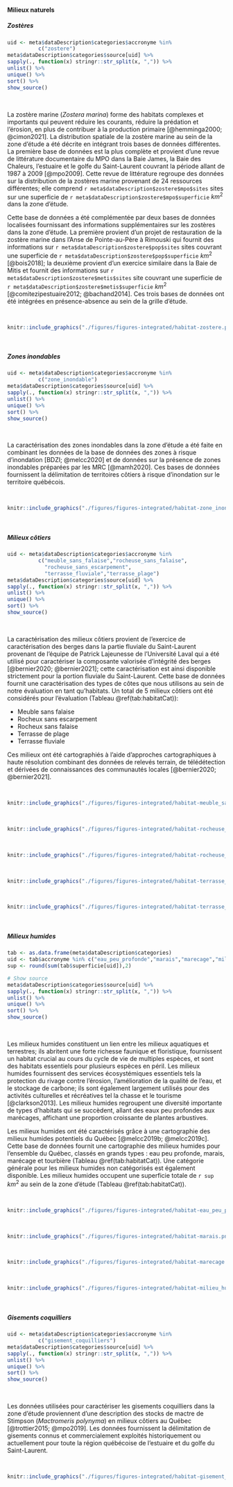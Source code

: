 #### Milieux naturels

##### Zostères

```r
uid <- meta$dataDescription$categories$accronyme %in% 
          c("zostere")
meta$dataDescription$categories$source[uid] %>%
sapply(., function(x) stringr::str_split(x, ",")) %>%
unlist() %>%
unique() %>%
sort() %>%
show_source()
```

<br/>


La zostère marine (*Zostera marina*) forme des habitats complexes et importants qui peuvent réduire les courants, réduire la prédation et l'érosion, en plus de contribuer à la production primaire [@hemminga2000; @cimon2021]. La distribution spatiale de la zostère marine au sein de la zone d'étude a été décrite en intégrant trois bases de données différentes. La première base de données est la plus complète et provient d'une revue de littérature documentaire du MPO dans la Baie James, la Baie des Chaleurs, l'estuaire et le golfe du Saint-Laurent couvrant la période allant de 1987 à 2009 [@mpo2009]. Cette revue de littérature regroupe des données sur la distribution de la zostères marine provenant de 24 ressources différentes; elle comprend `r meta$dataDescription$zostere$mpo$sites` sites sur une superficie de `r meta$dataDescription$zostere$mpo$superficie` $km^2$ dans la zone d'étude.

Cette base de données a été complémentée par deux bases de données localisées fournissant des informations supplémentaires sur les zostères dans la zone d'étude. La première provient d'un projet de restauration de la zostère marine dans l'Anse de Pointe-au-Père à Rimouski qui fournit des informations sur `r meta$dataDescription$zostere$pop$sites` sites couvrant une superficie de `r meta$dataDescription$zostere$pop$superficie` $km^2$ [@bois2018]; la deuxième provient d'un exercice similaire dans la Baie de Mitis et fournit des informations sur `r meta$dataDescription$zostere$metis$sites` site couvrant une superficie de `r meta$dataDescription$zostere$metis$superficie` $km^2$ [@comitezipestuaire2012; @bachand2014]. Ces trois bases de données ont été intégrées en présence-absence au sein de la grille d'étude.


<br>

```r
knitr::include_graphics("./figures/figures-integrated/habitat-zostere.png")
```

<br>


##### Zones inondables


```r
uid <- meta$dataDescription$categories$accronyme %in% 
          c("zone_inondable")
meta$dataDescription$categories$source[uid] %>%
sapply(., function(x) stringr::str_split(x, ",")) %>%
unlist() %>%
unique() %>%
sort() %>%
show_source()
```

<br/>

La caractérisation des zones inondables dans la zone d'étude a été faite en combinant les données de la base de données des zones à risque d'inondation [BDZI; @melcc2020] et de données sur la présence de zones inondables préparées par les MRC [@mamh2020]. Ces bases de données fournissent la délimitation de territoires côtiers à risque d'inondation sur le territoire québécois.


<br>

```r
knitr::include_graphics("./figures/figures-integrated/habitat-zone_inondable.png")
```

<br>


##### Milieux côtiers

```r
uid <- meta$dataDescription$categories$accronyme %in% 
          c("meuble_sans_falaise","rocheuse_sans_falaise",
            "rocheuse_sans_escarpement", 
            "terrasse_fluviale","terrasse_plage")
meta$dataDescription$categories$source[uid] %>%
sapply(., function(x) stringr::str_split(x, ",")) %>%
unlist() %>%
unique() %>%
sort() %>%
show_source()
```

<br/>

La caractérisation des milieux côtiers provient de l'exercice de caractérisation des berges dans la partie fluviale du Saint-Laurent provenant de l'équipe de Patrick Lajeunesse de l'Université Laval qui a été utilisé pour caractériser la composante valorisée d'intégrité des berges [@bernier2020; @bernier2021]; cette caractérisation est ainsi disponible strictement pour la portion fluviale du Saint-Laurent. Cette base de données fournit une caractérisation des types de côtes que nous utilisons au sein de notre évaluation en tant qu'habitats. Un total de 5 milieux côtiers ont été considérés pour l'évaluation (Tableau \@ref(tab:habitatCat)): 

- Meuble sans falaise
- Rocheux sans escarpement
- Rocheux sans falaise
- Terrasse de plage
- Terrasse fluviale

Ces milieux ont été cartographiés à l'aide d'approches cartographiques à haute résolution combinant des données de relevés terrain, de télédétection et dérivées de connaissances des communautés locales [@bernier2020; @bernier2021].

<br>

```r
knitr::include_graphics("./figures/figures-integrated/habitat-meuble_sans_falaise.png")
```

<br>


```r
knitr::include_graphics("./figures/figures-integrated/habitat-rocheuse_sans_escarpement.png")
```

<br>

```r
knitr::include_graphics("./figures/figures-integrated/habitat-rocheuse_sans_falaise.png")
```

<br>

```r
knitr::include_graphics("./figures/figures-integrated/habitat-terrasse_plage.png")
```

<br>

```r
knitr::include_graphics("./figures/figures-integrated/habitat-terrasse_fluviale.png")
```

<br>

##### Milieux humides

```r
tab <- as.data.frame(meta$dataDescription$categories)
uid <- tab$accronyme %in% c("eau_peu_profonde","marais","marecage","milieu_humide")
sup <- round(sum(tab$superficie[uid]),2)

# Show source
meta$dataDescription$categories$source[uid] %>%
sapply(., function(x) stringr::str_split(x, ",")) %>%
unlist() %>%
unique() %>%
sort() %>%
show_source()
```

<br/>

Les milieux humides constituent un lien entre les milieux aquatiques et terrestres; ils abritent une forte richesse faunique et floristique, fournissent un habitat crucial au cours du cycle de vie de multiples espèces, et sont des habitats essentiels pour plusieurs espèces en péril. Les milieux humides fournissent des services écosystémiques essentiels tels la protection du rivage contre l'érosion, l'amélioration de la qualité de l'eau, et le stockage de carbone; ils sont également largement utilisés pour des activités culturelles et récréatives tel la chasse et le tourisme [@clarkson2013]. Les milieux humides regroupent une diversité importante de types d'habitats qui se succèdent, allant des eaux peu profondes aux marécages, affichant une proportion croissante de plantes arbustives.

Les milieux humides ont été caractérisés grâce à une cartographie des milieux humides potentiels du Québec [@melcc2019b; @melcc2019c]. Cette base de données fournit une cartographie des milieux humides pour l'ensemble du Québec, classés en grands types : eau peu profonde, marais, marécage et tourbière (Tableau \@ref(tab:habitatCat)). Une catégorie générale pour les milieux humides non catégorisés est également disponible. Les milieux humides occupent une superficie totale de `r sup` $km^2$ au sein de la zone d'étude (Tableau \@ref(tab:habitatCat)).

<br/>

```r
knitr::include_graphics("./figures/figures-integrated/habitat-eau_peu_profonde.png")
```

<br>

```r
knitr::include_graphics("./figures/figures-integrated/habitat-marais.png")
```

<br>


```r
knitr::include_graphics("./figures/figures-integrated/habitat-marecage.png")
```

<br>

```r
knitr::include_graphics("./figures/figures-integrated/habitat-milieu_humide.png")
```

<br>


##### Gisements coquilliers

```r
uid <- meta$dataDescription$categories$accronyme %in% 
          c("gisement_coquilliers")
meta$dataDescription$categories$source[uid] %>%
sapply(., function(x) stringr::str_split(x, ",")) %>%
unlist() %>%
unique() %>%
sort() %>%
show_source()
```

<br/>

Les données utilisées pour caractériser les gisements coquilliers dans la zone d'étude proviennent d'une description des stocks de mactre de Stimpson (*Mactromeris polynyma*) en milieux côtiers au Québec [@trottier2015; @mpo2019]. Les données fournissent la délimitation de gisements connus et commercialement exploités historiquement ou actuellement pour toute la région québécoise de l'estuaire et du golfe du Saint-Laurent. 

<br>

```r
knitr::include_graphics("./figures/figures-integrated/habitat-gisement_coquilliers.png")
```

<br>
